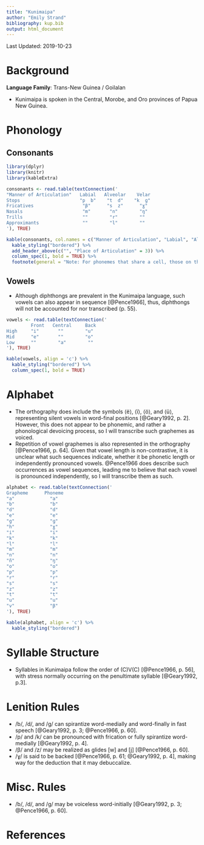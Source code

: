 ```yaml
---
title: "Kunimaipa"
author: "Emily Strand"
bibliography: kup.bib
output: html_document
---
```


Last Updated: 2019-10-23

# Background

**Language Family**: Trans-New Guinea / Goilalan

* Kunimaipa is spoken in the Central, Morobe, and Oro provinces of Papua New Guinea.

# Phonology

## Consonants

```r

library(dplyr)
library(knitr)
library(kableExtra)

consonants <- read.table(textConnection('
"Manner of Articulation"   Labial   Alveolar    Velar    
Stops                      "p  b"    "t  d"    "k  ɡ"     
Fricatives                  "β"      "s  z"      "ɣ"    
Nasals                      "m"       "n"        "ŋ"     
Trills                      ""        "r"        ""     
Approximants                ""        "l"        ""    
'), TRUE)

kable(consonants, col.names = c("Manner of Articulation", "Labial", "Alveolar", "Velar"), align = 'c') %>%
  kable_styling("bordered") %>%
  add_header_above(c("", "Place of Articulation" = 3)) %>%
  column_spec(1, bold = TRUE) %>%
  footnote(general = "Note: For phonemes that share a cell, those on the left are voiceless and those on the right are voiced.", general_title = "")
```

## Vowels

* Although diphthongs are prevalent in the Kunimaipa language, such vowels can also appear in sequence [@Pence1966], thus, diphthongs will not be accounted for nor transcribed (p. 55).

```r

vowels <- read.table(textConnection('
         Front   Central     Back
High     "i"       ""        "u"
Mid      "e"       ""        "o"
Low      ""        "a"        ""
'), TRUE)

kable(vowels, align = 'c') %>%
  kable_styling("bordered") %>%
  column_spec(1, bold = TRUE)
```    

# Alphabet

* The orthography does include the symbols ⟨ë⟩, ⟨ï⟩, ⟨ö⟩, and ⟨ü⟩, representing silent vowels in word-final positions [@Geary1992, p. 2]. However, this does not appear to be phonemic, and rather a phonological devoicing process, so I will transcribe such graphemes as voiced.
* Repetition of vowel graphemes is also represented in the orthography [@Pence1966, p. 64]. Given that vowel length is non-contrastive, it is unclear what such sequences indicate, whether it be phonetic length or independently pronounced vowels. @Pence1966 does describe such occurrences as vowel sequences, leading me to believe that each vowel is pronounced independently, so I will transcribe them as such.

```r

alphabet <- read.table(textConnection('
Grapheme      Phoneme
"a"             "a"
"b"             "b"
"d"             "d"
"e"             "e"
"g"             "ɡ"
"h"             "ɣ"
"i"             "i"
"k"             "k"
"l"             "l"
"m"             "m"
"n"             "n"
"ñ"             "ŋ"
"o"             "o"
"p"             "p"
"r"             "r"
"s"             "s"
"z"             "z"
"t"             "t"
"u"             "u"
"v"             "β"
'), TRUE)

kable(alphabet, align = 'c') %>%
  kable_styling("bordered")
```

# Syllable Structure

* Syllables in Kunimaipa follow the order of (C)V(C) [@Pence1966, p. 56], with stress normally occurring on the penultimate syllable [@Geary1992, p.3].

# Lenition Rules

* /b/, /d/, and /ɡ/ can spirantize word-medially and word-finally in fast speech [@Geary1992, p. 3; @Pence1966, p. 60].
* /p/ and /k/ can be pronounced with frication or fully spirantize word-medially [@Geary1992, p. 4].
* /β/ and /z/ may be realized as glides [w] and [j] [@Pence1966, p. 60].
* /ɣ/ is said to be backed [@Pence1966, p. 61; @Geary1992, p. 4], making way for the deduction that it may debuccalize.

# Misc. Rules

* /b/, /d/, and /ɡ/ may be voiceless word-initially [@Geary1992, p. 3; @Pence1966, p. 60].

# References
